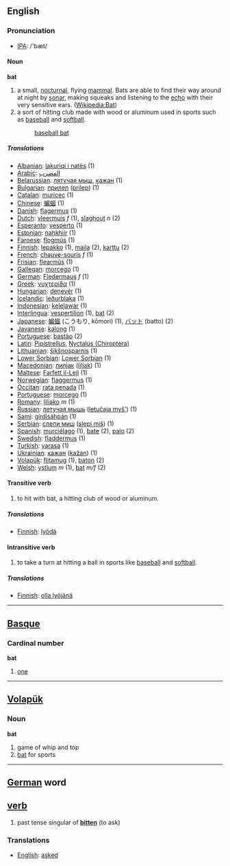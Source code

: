 ==English==

=== Pronunciation ===
*[[w:IPA|IPA]]: /'bæt/

==== Noun ====

'''bat'''

# a small, [[nocturnal]], flying [[mammal]]. Bats are able to find their way around at night by [[sonar]], making squeaks and listening to the [[echo]] with their very sensitive ears.  ([[en:bat|Wikipedia:Bat]])
# a sort of hitting club made with wood or aluminum used in sports such as [[baseball]]  and [[softball]].
#: [[baseball bat]]

===== Translations =====
*[[Albanian]]: [[lakuriqi i natës]] (1)
*[[Arabic]]: [[المضرب]]
*[[Belarussian]]: [[лятучая мыш]], [[кажан]] (1)
*[[Bulgarian]]: [[прилеп]] ([[prilep]]) (1)
*[[Catalan]]: [[muricec]] (1)
*[[Chinese]]: [[蝙蝠]] (1)
*[[Danish]]: [[flagermus]] (1)
*[[Dutch]]: [[vleermuis]] ''f'' (1), [[slaghout]] ''n'' (2)
*[[Esperanto]]: [[vesperto]] (1)
*[[Estonian]]: [[nahkhiir]] (1)
*[[Faroese]]: [[flogmús]] (1)
*[[Finnish]]: [[lepakko]] (1), [[maila]] (2), [[karttu]] (2)
*[[French]]: [[chauve-souris]] ''f'' (1)
*[[Frisian]]: [[flearmûs]] (1)
*[[Gallegan]]: [[morcego]] (1)
*[[German]]: [[Fledermaus]] ''f'' (1)
*[[Greek]]: [[νυχτερίδα]] '' '' (1)
*[[Hungarian]]: [[denevér]] (1)
*[[Icelandic]]: [[leðurblaka]] (1)
*[[Indonesian]]: [[kelelawar]] (1)
*[[Interlingua]]: [[vespertilion]] (1), [[bat]] (2)
*[[Japanese]]: [[蝙蝠]] (こうもり, kōmori) (1), [[バット]] (batto) (2)
*[[Javanese]]: [[kalong]] (1)
*[[Portuguese]]: [[bastão]] (2) 
*[[Latin]]: [[Pipistrellus]], [[Nyctalus (Chiroptera)]] '' ''
*[[Lithuanian]]: [[šikšnosparnis]] (1)
*[[Lower Sorbian]]: [[Lower Sorbian]] (1)
*[[Macedonian]]: [[лилjак]] ([[liljak]]) (1)
*[[Maltese]]: [[Farfett il-Lejl]] (1)
*[[Norwegian]]: [[flaggermus]] (1)
*[[Occitan]]: [[rata penada]] (1)
*[[Portuguese]]: [[morcego]] (1)
*[[Romany]]: [[liliako]] ''m'' (1)
*[[Russian]]: [[летучая мышь]] ([[letučaja myš']]) '' '' (1)
*[[Sami]]: [[girdisáhpán]] (1)
*[[Serbian]]: [[слепи миш]] ([[slepi miš]]) (1)
*[[Spanish]]: [[murciélago]] (1), [[bate]] (2), [[palo]] (2)
*[[Swedish]]: [[fladdermus]] (1)
*[[Turkish]]: [[yarasa]] (1)
*[[Ukrainian]]: [[кажан]] ([[kažan]]) (1)
*[[Volapük]]: [[flitamug]] (1), [[baton]] (2)
*[[Welsh]]: [[ystlum]] ''m'' (1), [[bat]] ''m/f'' (2)

==== Transitive verb ====
# to hit with bat, a hitting club of wood or aluminum.

===== Translations =====
*[[Finnish]]: [[lyödä]]

==== Intransitive verb ====
# to take a turn at hitting a ball in sports like [[baseball]] and [[softball]].

===== Translations =====
*[[Finnish]]: [[olla lyöjänä]]

----

==[[Basque]]==

=== Cardinal number ===

'''bat'''

# [[one]]

----

==[[Volapük]]==

=== Noun === 

'''bat'''

# game of whip and top
# [[bat]] for sports

----

==[[German]] word ==
== [[verb]] ==
#past tense singular of '''[[bitten]]''' (to ask)

=== Translations ===
*[[English]]: [[asked]]